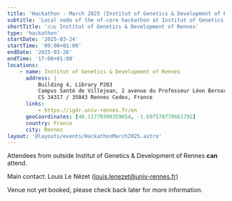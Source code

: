 ```yaml
---
title: 'Hackathon - March 2025 (Institut of Genetics & Development of Rennes)'
subtitle: 'Local node of the nf-core hackathon at Institut of Genetics & Development of Rennes, France'
shortTitle: '🇫🇷 Institut of Genetics & Development of Rennes'
type: 'hackathon'
startDate: '2025-03-24'
startTime: '09:00+01:00'
endDate: '2025-03-26'
endTime: '17:00+01:00'
locations:
    - name: Institut of Genetics & Development of Rennes
      address: |
          Building 4, Library P203
          Campus Santé de Villejean, 2 avenue du Professeur Léon Bernard
          CS 34317 / 35043 Rennes Cedex, France
      links:
          - https://igdr.univ-rennes.fr/en
      geoCoordinates: [48.11770399359654, -1.697578778661792]
      country: France
      city: Rennes
layout: '@layouts/events/HackathonMarch2025.astro'
---
```


Attendees from outside Institut of Genetics & Development of Rennes **can** attend.

Main contact: Louis Le Nézet ([louis.lenezet@univ-rennes.fr](mailto:louis.lenezet@univ-rennes.fr))

Venue not yet booked, please check back later for more information.
